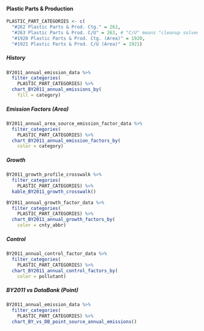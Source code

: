#### Plastic Parts & Production {#coat-indcom-plastic_part}

```r
PLASTIC_PART_CATEGORIES <- c(
  "#262 Plastic Parts & Prod. Ctg." = 262,
  "#263 Plastic Parts & Prod. C/U" = 263, # "C/U" means "cleanup solvent"
  "#1920 Plastic Parts & Prod. Ctg. (Area)" = 1920,
  "#1921 Plastic Parts & Prod. C/U (Area)" = 1921)
```

##### History {-}

```r
BY2011_annual_emission_data %>%
  filter_categories(
    PLASTIC_PART_CATEGORIES) %>%
  chart_BY2011_annual_emissions_by(
    fill = category) 
```

##### Emission Factors (Area) {-}

```r
BY2011_annual_area_source_emission_factor_data %>%
  filter_categories(
    PLASTIC_PART_CATEGORIES) %>%
  chart_BY2011_annual_emission_factors_by(
    color = category)
```

##### Growth {-}

```r
BY2011_growth_profile_crosswalk %>%
  filter_categories(
    PLASTIC_PART_CATEGORIES) %>%
  kable_BY2011_growth_crosswalk()
```

```r
BY2011_annual_growth_factor_data %>%
  filter_categories(
    PLASTIC_PART_CATEGORIES) %>%
  chart_BY2011_annual_growth_factors_by(
    color = cnty_abbr) 
```

##### Control {-}

```r
BY2011_annual_control_factor_data %>%
  filter_categories(
    PLASTIC_PART_CATEGORIES) %>%
  chart_BY2011_annual_control_factors_by(
    color = pollutant) 
```

##### BY2011 vs DataBank (Point) {-}

```r
BY2011_annual_emission_data %>%
  filter_categories(
    PLASTIC_PART_CATEGORIES) %>%
  chart_BY_vs_DB_point_source_annual_emissions()
```
